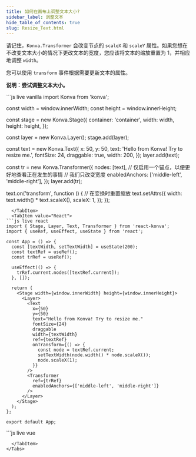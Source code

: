 ---
title: 如何在画布上调整文本大小?
sidebar_label: 调整文本
hide_table_of_contents: true
slug: Resize_Text.html
---

请记住，`Konva.Transformer` 会改变节点的 `scaleX` 和 `scaleY` 属性。如果您想在不改变文本大小的情况下更改文本的宽度，您应该将文本的缩放重置为 1，并相应地调整 `width`。

您可以使用 `transform` 事件根据需要更新文本的属性。

**说明：尝试调整文本大小。**


<Tabs>
  <TabItem value="Vanilla" default>
```js live vanilla
import Konva from 'konva';

const width = window.innerWidth;
const height = window.innerHeight;

const stage = new Konva.Stage({
container: 'container',
width: width,
height: height,
});

const layer = new Konva.Layer();
stage.add(layer);

const text = new Konva.Text({
x: 50,
y: 50,
text: 'Hello from Konva! Try to resize me.',
fontSize: 24,
draggable: true,
width: 200,
});
layer.add(text);

const tr = new Konva.Transformer({
nodes: [text],
// 仅启用一个锚点，以便更好地查看正在发生的事情
// 我们只改变宽度
enabledAnchors: ['middle-left', 'middle-right'],
});
layer.add(tr);

text.on('transform', function () {
// 在变换时重置缩放
text.setAttrs({
width: text.width() * text.scaleX(),
scaleX: 1,
});
});

````
  </TabItem>
  <TabItem value="React">
```js live react
import { Stage, Layer, Text, Transformer } from 'react-konva';
import { useRef, useEffect, useState } from 'react';

const App = () => {
  const [textWidth, setTextWidth] = useState(200);
  const textRef = useRef();
  const trRef = useRef();

  useEffect(() => {
    trRef.current.nodes([textRef.current]);
  }, []);

  return (
    <Stage width={window.innerWidth} height={window.innerHeight}>
      <Layer>
        <Text
          x={50}
          y={50}
          text="Hello from Konva! Try to resize me."
          fontSize={24}
          draggable
          width={textWidth}
          ref={textRef}
          onTransform={() => {
            const node = textRef.current;
            setTextWidth(node.width() * node.scaleX());
            node.scaleX(1);
          }}
        />
        <Transformer
          ref={trRef}
          enabledAnchors={['middle-left', 'middle-right']}
        />
      </Layer>
    </Stage>
  );
};

export default App;
````

  </TabItem>
  <TabItem value="Vue">
```js live vue
<template>
  <v-stage :config="stageSize">
    <v-layer>
      <v-text
        :config="textConfig"
        @transform="handleTransform"
        ref="textRef"
      />
      <v-transformer
        :config="transformerConfig"
        ref="transformerRef"
      />
    </v-layer>
  </v-stage>
</template>

<script setup>
import { ref, computed, onMounted } from 'vue';

const stageSize = {
  width: window.innerWidth,
  height: window.innerHeight
};

const textWidth = ref(200);

const textConfig = computed(() => ({
  x: 50,
  y: 50,
  text: 'Hello from Konva! Try to resize me.',
  fontSize: 24,
  draggable: true,
  width: textWidth.value
}));

const transformerConfig = {
  enabledAnchors: ['middle-left', 'middle-right']
};

const textRef = ref(null);
const transformerRef = ref(null);

const handleTransform = () => {
  const node = textRef.value.getNode();
  textWidth.value = node.width() * node.scaleX();
  node.scaleX(1);
};

onMounted(() => {
  transformerRef.value.getNode().nodes([textRef.value.getNode()]);
});
</script>

```
  </TabItem>
</Tabs>
```